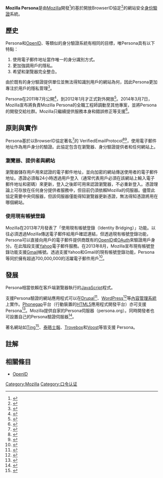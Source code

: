 {{not|附加组件 (Mozilla)#主题}}
{{noteTA
|G1=IT
|G2=FL
}}
{{Infobox software
| name                 = Mozilla Persona
| logo                 = [[File:Mozilla_Persona.png|200px]]
| screenshot           = 
| caption              = 
| developer            = [[Mozilla基金會|Mozilla基金會]]
| released             = 2011年7月
| frequently_updated   = 
| programming language = [[JavaScript|JavaScript]]
| operating_system     = [[跨平台|跨平台]]
| size                 = 
| language             = 51種語言
| genre                = [[授權_(資安)|授權]]
| license              = [[Mozilla_Public_License|MPL]]
| website              = {{URL|developer.mozilla.org/en-US/Persona}}
}}
'''Mozilla Persona'''是由[[Mozilla|Mozilla]]開發<ref>{{cite web | title = Persona: Connect with Mozilla Persona, the safest & easiest way to sign in. | url = https://login.persona.org/ | author = [[Mozilla|Mozilla]] | deadurl = yes | archiveurl = https://archive.fo/20121221011450/https://login.persona.org/ | archivedate = 2012-12-21 | accessdate = 2014-05-06 }}</ref>的基於開放BrowserID協定<ref>{{cite web | title = “Persona” | url = https://developer.mozilla.org/en-US/docs/persona | author = Mozilla Developer Network (MDN) | accessdate = 2014-05-06 | archive-date = 2013-04-13 | archive-url = https://web.archive.org/web/20130413225910/https://developer.mozilla.org/en-US/docs/Persona | dead-url = no }}</ref>的網站安全[[身份驗證|身份驗證]]系統。

== 歷史 ==
Persona和[[OpenID|OpenID]]、{{le|Facebook Connect}}等類似的身分驗證系統有相同的目標，唯Persona具有以下特點：

# 使用電子郵件地址當作唯一的身分識別方式。
# 更加強調用戶的隱私。
# 希望和瀏覽器完全整合。

由於既有的身分驗證提供單位並無法得知識別用戶的網站為何，因此Persona更加專注於用戶的隱私管理<ref>{{cite web | title = “How BrowserID differs from OpenID” | url = http://identity.mozilla.com/post/7669886219/how-browserid-differs-from-openid | author = Ben Adida <benadida> | date = 2011-07-15 | deadurl = yes | archiveurl = https://archive.fo/20130129174959/http://identity.mozilla.com/post/7669886219/how-browserid-differs-from-openid | archivedate = 2013-01-29 | accessdate = 2014-05-06 }}</ref>。

Persona在2011年7月公開<ref>{{cite web | title = “Introducing BrowserID: A better way to sign in” | url = http://identity.mozilla.com/post/7616727542/introducing-browserid-a-better-way-to-sign-in | author = Mozilla Identity team | date = 2011-07-14 | deadurl = yes | archiveurl = https://web.archive.org/web/20130128201115/http://identity.mozilla.com/post/7616727542/introducing-browserid-a-better-way-to-sign-in | archivedate = 2013-01-28 | accessdate = 2014-05-06 }}</ref>，到2012年1月才正式對外開放<ref>{{cite web | title = Mozilla pushes browser-based alternative to passwords | url = http://www.theregister.co.uk/2012/01/20/browserid/ | author = Leyden, John | date = 2012-01-20 | accessdate = 2014-05-06 | archive-date = 2019-04-02 | archive-url = https://web.archive.org/web/20190402153836/https://www.theregister.co.uk/2012/01/20/browserid/ | dead-url = no }}</ref>。2014年3月7日，Mozilla宣布將負責Mozilla Persona的全職工程師調動至其他專案，並將Persona的開發交給社群。Mozilla只繼續提供服務本身和錯誤修正等支援<ref>{{cite web | title = Transitioning Persona to Community Ownership | url = http://identity.mozilla.com/post/78873831485/transitioning-persona-to-community-ownership | date = 2014-03-07 | deadurl = yes | archiveurl = https://archive.fo/20140307204633/http://identity.mozilla.com/post/78873831485/transitioning-persona-to-community-ownership | archivedate = 2014-03-07 | accessdate = 2014-05-06 }}</ref>。

== 原則與實作 ==
Persona基於以BrowserID協定著名<ref>{{cite web | title = Glossary - "Persona" vs. "BrowserID" | url = https://developer.mozilla.org/en-US/docs/Persona/Glossary | author = Mozilla Developer Network | date = 2012-11-26 | accessdate = 2014-05-06 | archive-date = 2013-01-21 | archive-url = https://web.archive.org/web/20130121085743/https://developer.mozilla.org/en-US/docs/Persona/Glossary | dead-url = no }}</ref>的 VerifiedEmailProtocol<ref>{{cite web | title = “Verified Email Protocol: Overview and Introduction” | url = https://wiki.mozilla.org/Labs/Identity/VerifiedEmailProtocol | author = Mozilla Wiki | accessdate = 2014-05-06 | archive-date = 2020-09-24 | archive-url = https://web.archive.org/web/20200924092133/https://wiki.mozilla.org/Labs/Identity/VerifiedEmailProtocol | dead-url = no }}</ref><ref>{{cite web | title = How BrowserID Works | url = http://lloyd.io/how-browserid-works | author = lloyd's blog | date = 2011-07-01 | deadurl = yes | archiveurl = https://web.archive.org/web/20121225145026/http://lloyd.io/how-browserid-works | archivedate = 2012-12-25 | accessdate = 2014-05-06 }}</ref>，使用電子郵件地址作為用戶身分的驗證。此協定包含在瀏覽器、身分驗證提供者和任何網站上。

=== 瀏覽器、提供者與網站 ===
瀏覽器儲存用戶用來認證的電子郵件地址，並向加密的網站傳送使用者的電子郵件地址。憑證必須每24小時透過用戶登入（通常代表用戶必須在該網站上輸入電子郵件地址和密碼）來更新，登入之後即可用來認證瀏覽器，不必重新登入。憑證理論上可存放在任何身分提供者服務中，但目前仍須依賴Mozilla的伺服器。儘管此協定需要中央伺服器，但該伺服器僅能得知瀏覽器更新憑證，無法得知憑證將用在哪個網站。

=== 使用現有帳號登錄 ===
Mozilla在2013年7月發表了「使用現有帳號登錄（Identity Bridging）」功能。以往必須透過Mozilla傳送電子郵件給用戶確認連結，但透過現有帳號登錄功能，Persona可以直接向用戶的電子郵件提供商既有的[[OpenID|OpenID]]或[[OAuth|OAuth]]來驗證用戶身分。在此階段支援[[Yahoo|Yahoo]]電子郵件服務。在2013年8月，Mozilla宣布現有帳號登錄功能支援[[Gmail|Gmail]]帳號。透過支援Yahoo和Gmail的現有帳號登錄功能，Persona等同於擁有超過700,000,000的活躍電子郵件用戶<ref>{{cite web | title = Mozilla Makes Signing in Easy for Gmail Users | url = http://identity.mozilla.com/post/57712756801/persona-makes-signing-in-easy-for-gmail-users | date = 2013-08-08 | deadurl = yes | archiveurl = https://web.archive.org/web/20130811153049/http://identity.mozilla.com/post/57712756801/persona-makes-signing-in-easy-for-gmail-users | archivedate = 2013-08-11 | accessdate = 2014-05-06 }}</ref>。

== 發展 ==
Persona相當依賴在客戶端瀏覽器執行的[[JavaScript|JavaScript]]程式。

支援Persona驗證的網站應用程式可以在[[Drupal|Drupal]]<ref>{{cite web | title = Mozilla Persona | url = https://drupal.org/project/persona | author = Drupal | date = 2012-09-28 | accessdate = 2014-05-06 | archive-date = 2020-08-04 | archive-url = https://web.archive.org/web/20200804113327/https://www.drupal.org/project/persona | dead-url = no }}</ref>、[[WordPress|WordPress]]<ref>{{Cite web |url=https://wordpress.org/support/plugin/browserid |title=存档副本 |accessdate=2014-05-06 |archive-date=2019-04-02 |archive-url=https://web.archive.org/web/20190402153838/https://wordpress.org/support/plugin/browserid/ |dead-url=no }}</ref>等[[內容管理系統|內容管理系統]]上實作。[[Phonegap|Phonegap]]平台（行動裝置的[[HTML5|HTML5]]應用程式開發平台）亦可支援Persona<ref>{{cite web | title = couchbaselabs / cordova-browserid | url = https://github.com/couchbaselabs/cordova-browserid | accessdate = 2014-05-06 | archive-date = 2020-10-05 | archive-url = https://web.archive.org/web/20201005055807/https://github.com/couchbaselabs/cordova-browserid | dead-url = no }}</ref>。Mozilla提供自家的Persona伺服器（persona.org）。同時開發者也可設置自己的Persona驗證伺服器<ref>{{cite web | title = "Implementing a Persona IdP" | url = https://developer.mozilla.org/en-US/docs/Persona/Implementing_a_Persona_IdP | author = Mozilla Developer Network (MDN) | accessdate = 2014-05-06 | archive-date = 2013-01-21 | archive-url = https://web.archive.org/web/20130121144919/https://developer.mozilla.org/en-US/docs/Persona/Implementing_a_Persona_IdP | dead-url = no }}</ref>。

著名網站如[[Ting|Ting]]<ref>{{cite web | title = Ting implements Mozilla Persona | url = https://ting.com/blog/ting-implements-mozilla-persona/ | author = Ting.com | accessdate = 2014-05-06 | archive-date = 2020-10-01 | archive-url = https://web.archive.org/web/20201001195622/https://ting.com/blog/ting-implements-mozilla-persona/ | dead-url = no }}</ref>、[[泰晤士報|泰晤士報]]、[[Trovebox|Trovebox]]和[[Voost|Voost]]等皆支援 Persona。

== 註解 ==
{{reflist}}

== 相關條目 ==
* [[OpenID|OpenID]]

{{Mozilla}}

[[Category:Mozilla|Category:Mozilla]]
[[Category:口令认证|Category:口令认证]]